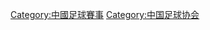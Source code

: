 {{Catnav|頁面分類|...|各國足球|各國足球賽事|中國足球賽事}}
{{Catnav|頁面分類|...|各國足球|中國足球|中國足球賽事}}
{{Catnav|頁面分類|...|中国体育|中國足球|中國足球賽事}}


{{catmore}}

[[Category:中國足球賽事|Category:中國足球賽事]]
[[Category:中国足球协会|Category:中国足球协会]]